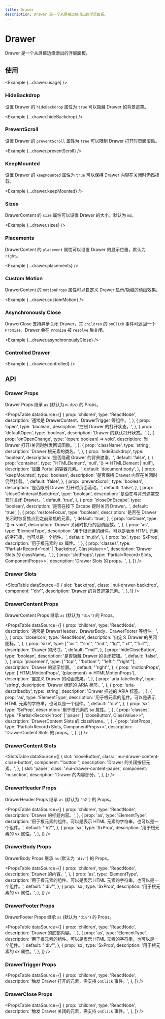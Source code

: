 ```yaml
---
title: Drawer
description: Drawer 是一个从屏幕边缘滑出的浮层面板。
---
```



# Drawer

Drawer 是一个从屏幕边缘滑出的浮层面板。

<ComponentLinks component='drawer' />

## 使用

<Example {...drawer.usage} />

### HideBackdrop

设置 Drawer 的 `hideBackdrop` 属性为 `true` 可以隐藏 Drawer 的背景遮罩。

<Example {...drawer.hideBackdrop} />

### PreventScroll

设置 Drawer 的 `preventScroll` 属性为 `true` 可以限制 Drawer 打开时页面滚动。

<Example {...drawer.preventScroll} />

### KeepMounted

设置 Drawer 的 `keepMounted` 属性为 `true` 可以保持 Drawer 内容在关闭时仍然挂载。

<Example {...drawer.keepMounted} />

### Sizes

DrawerContent 的 `size` 属性可以设置 Drawer 的大小，默认为 `md`。

<Example {...drawer.sizes} />

### Placements

DrawerContent 的 `placement` 属性可以设置 Drawer 的显示位置，默认为 `right`。

<Example {...drawer.placements} />

### Custom Motion

DrawerContent 的 `motionProps` 属性可以自定义 Drawer 显示/隐藏的动画效果。

<Example {...drawer.customMotion} />

### Asynchronously Close

DrawerClose 支持异步关闭 Drawer，其 `children` 的 `onClick` 事件可返回一个 `Promise`，Drawer 会在 `Promise` 被 `resolve` 后关闭。

<Example {...drawer.asynchronouslyClose} />

### Controlled Drawer

<Example {...drawer.controlled} />

## API

### Drawer Props

Drawer Props 继承 `as` (默认为 `m.div`) 的 Props。

<PropsTable
  dataSource={[
    {
      prop: 'children',
      type: 'ReactNode',
      description: '通常是 DrawerContent、DrawerTrigger 等组件。',
    },
    {
      prop: 'open',
      type: 'boolean',
      description: '控制 Drawer 的打开状态。',
    },
    {
      prop: 'defaultOpen',
      type: 'boolean',
      description: 'Drawer 的默认打开状态。',
    },
    {
      prop: 'onOpenChange',
      type: '(open: boolean) => void',
      description: '当 Drawer 打开/关闭时触发回调函数。',
    },
    {
      prop: 'className',
      type: 'string',
      description: 'Drawer 根元素的类名。',
    },
    {
      prop: 'hideBackdrop',
      type: 'boolean',
      description: '是否隐藏 Drawer 的背景遮罩。',
      default: 'false',
    },
    {
      prop: 'container',
      type: ['HTMLElement', 'null', '() => HTMLElement | null'],
      description: '放置 Portal 的容器元素。',
      default: 'document.body',
    },
    {
      prop: 'keepMounted',
      type: 'boolean',
      description: '是否保持 Drawer 内容在关闭时仍然挂载。',
      default: 'false',
    },
    {
      prop: 'preventScroll',
      type: 'boolean',
      description: '是否限制 Drawer 打开时页面滚动。',
      default: 'false',
    },
    {
      prop: 'closeOnInteractBackdrop',
      type: 'boolean',
      description: '是否在与背景遮罩交互时关闭 Drawer。',
      default: 'true',
    },
    {
      prop: 'closeOnEscape',
      type: 'boolean',
      description: '是否在按下 Escape 键时关闭 Drawer。',
      default: 'true',
    },
    {
      prop: 'restoreFocus',
      type: 'boolean',
      description: '是否在 Drawer 关闭时恢复焦点到之前聚焦的元素。',
      default: 'true',
    },
    {
      prop: 'onClose',
      type: '() => void',
      description: 'Drawer 关闭时执行的回调函数。',
    },
    {
      prop: 'as',
      type: 'ElementType',
      description:
        '用于根元素的组件。可以是表示 HTML 元素的字符串，也可以是一个组件。',
      default: 'm.div',
    },
    {
      prop: 'sx',
      type: 'SxProp<DrawerOwnerState>',
      description: '用于根元素的 sx 属性。',
    },
    {
      prop: 'classes',
      type: "Partial<Record<'root' | 'backdrop', ClassValue>>",
      description: 'Drawer Slots 的 className。',
    },
    {
      prop: 'slotProps',
      type: 'Partial<Record<Slots, ComponentProps>>',
      description: 'Drawer Slots 的 props。',
    },
  ]}
/>

### Drawer Slots

<SlotsTable
  dataSource={[
    {
      slot: 'backdrop',
      class: '.nui-drawer-backdrop',
      component: "'div'",
      description: 'Drawer 的背景遮罩元素。',
    },
  ]}
/>

### DrawerContent Props

DrawerContent Props 继承 `as` (默认为 `'div'`) 的 Props。

<PropsTable
  dataSource={[
    {
      prop: 'children',
      type: 'ReactNode',
      description: '通常是 DrawerHeader、DrawerBody、DrawerFooter 等组件。',
    },
    {
      prop: 'closeIcon',
      type: 'ReactNode',
      description: '自定义 Drawer 的关闭图标。',
    },
    {
      prop: 'size',
      type: ["'xs'", "'sm'", "'md'", "'lg'", "'xl'", "'full'"],
      description: 'Drawer 的尺寸。',
      default: "'md'",
    },
    {
      prop: 'hideCloseButton',
      type: 'boolean',
      description: '是否隐藏 Drawer 的关闭按钮。',
      default: 'false',
    },
    {
      prop: 'placement',
      type: ["'top'", "'bottom'", "'left'", "'right'"],
      description: 'Drawer 的显示位置。',
      default: "'right'",
    },
    {
      prop: 'motionProps',
      type: ['HTMLMotionProps', '(placement) => HTMLMotionProps'],
      description: '自定义 Drawer 的动画效果。',
    },
    {
      prop: 'aria-labelledby',
      type: 'string',
      description: 'Drawer 标题的 ARIA 标签。',
    },
    {
      prop: 'aria-describedby',
      type: 'string',
      description: 'Drawer 描述的 ARIA 标签。',
    },
    {
      prop: 'as',
      type: 'ElementType',
      description:
        '用于根元素的组件。可以是表示 HTML 元素的字符串，也可以是一个组件。',
      default: "'div'",
    },
    {
      prop: 'sx',
      type: 'SxProp<DrawerContentOwnerState>',
      description: '用于根元素的 sx 属性。',
    },
    {
      prop: 'classes',
      type: "Partial<Record<'root' | 'paper' | 'closeButton', ClassValue>>",
      description: 'DrawerContent Slots 的 className。',
    },
    {
      prop: 'slotProps',
      type: 'Partial<Record<Slots, ComponentProps>>',
      description: 'DrawerContent Slots 的 props。',
    },
  ]}
/>

### DrawerContent Slots

<SlotsTable
  dataSource={[
    {
      slot: 'closeButton',
      class: '.nui-drawer-content-close-button',
      component: "'button'",
      description: 'Drawer 的关闭按钮元素。',
    },
    {
      slot: 'paper',
      class: '.nui-drawer-content-paper',
      component: 'm.section',
      description: 'Drawer 的内容部分。',
    },
  ]}
/>

### DrawerHeader Props

DrawerHeader Props 继承 `as` (默认为 `'h2'`) 的 Props。

<PropsTable
  dataSource={[
    {
      prop: 'children',
      type: 'ReactNode',
      description: 'Drawer 的标题内容。',
    },
    {
      prop: 'as',
      type: 'ElementType',
      description:
        '用于根元素的组件。可以是表示 HTML 元素的字符串，也可以是一个组件。',
      default: "'h2'",
    },
    {
      prop: 'sx',
      type: 'SxProp<DrawerHeaderOwnerState>',
      description: '用于根元素的 sx 属性。',
    },
  ]}
/>

### DrawerBody Props

DrawerBody Props 继承 `as` (默认为 `'div'`) 的 Props。

<PropsTable
  dataSource={[
    {
      prop: 'children',
      type: 'ReactNode',
      description: 'Drawer 的内容。',
    },
    {
      prop: 'as',
      type: 'ElementType',
      description:
        '用于根元素的组件。可以是表示 HTML 元素的字符串，也可以是一个组件。',
      default: "'div'",
    },
    {
      prop: 'sx',
      type: 'SxProp<DrawerBodyOwnerState>',
      description: '用于根元素的 sx 属性。',
    },
  ]}
/>

### DrawerFooter Props

DrawerFooter Props 继承 `as` (默认为 `'div'`) 的 Props。

<PropsTable
  dataSource={[
    {
      prop: 'children',
      type: 'ReactNode',
      description: 'Drawer 的底部内容。',
    },
    {
      prop: 'as',
      type: 'ElementType',
      description:
        '用于根元素的组件。可以是表示 HTML 元素的字符串，也可以是一个组件。',
      default: "'div'",
    },
    {
      prop: 'sx',
      type: 'SxProp<DrawerFooterOwnerState>',
      description: '用于根元素的 sx 属性。',
    },
  ]}
/>

### DrawerTrigger Props

<PropsTable
  dataSource={[
    {
      prop: 'children',
      type: 'ReactNode',
      description: '触发 Drawer 打开的元素，需支持 `onClick` 事件。',
    },
  ]}
/>

### DrawerClose Props

<PropsTable
  dataSource={[
    {
      prop: 'children',
      type: 'ReactNode',
      description: '触发 Drawer 关闭的元素，需支持 `onClick` 事件。',
    },
  ]}
/>
